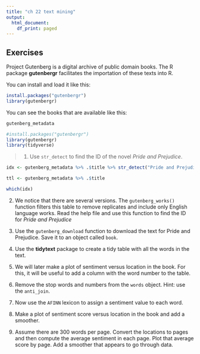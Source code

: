 ```yaml
---
title: "ch 22 text mining"
output:
  html_document:
    df_print: paged
---
```



## Exercises


Project Gutenberg is a digital archive of public domain books. The R package __gutenbergr__ facilitates the importation of these texts into R.

You can install and load it like this:
```r
install.packages("gutenbergr")
library(gutenbergr)
```

You can see the books that are available like this:

```r
gutenberg_metadata
```

```r
#install.packages("gutenbergr")
library(gutenbergr)
library(tidyverse)
```

>1. Use `str_detect` to find the ID of the novel _Pride and Prejudice_. 

```r
idx <- gutenberg_metadata %>% .$title %>% str_detect("Pride and Prejudice")
```

```r
ttl <- gutenberg_metadata %>% .$title
```

```r
which(idx)
```


2. We notice that there are several versions. The `gutenberg_works()` function filters this table to remove replicates and include only English language works. Read the help file and use this function to find the ID for _Pride and Prejudice_

    

3. Use the `gutenberg_download` function to download the text for Pride and Prejudice. Save it to an object called `book`.

    
4. Use the __tidytext__ package to create a tidy table with all the words in the text.

   
5. We will later make a plot of sentiment versus location in the book. For this, it will be useful to add a column with the word number to the table. 


6. Remove the stop words and numbers from the `words` object. Hint: use the `anti_join`. 

   
7. Now use the `AFINN` lexicon to assign a sentiment value to each word.

    
8. Make a plot of sentiment score versus location in the book and add a smoother.

   
9. Assume there are 300 words per page. Convert the locations to pages and then compute the average sentiment in each page. Plot that average score by page. Add a smoother that appears to go through data.


   